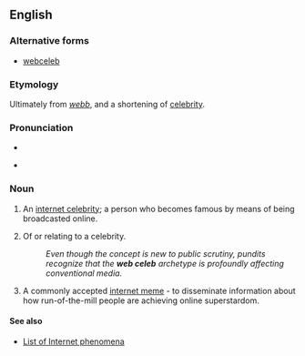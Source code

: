 ==English==

===Alternative forms===
* [[webceleb]]

===Etymology===
Ultimately from {{etyl|ang|en}} ''[[webb]]'', and a shortening of [[celebrity]].

===Pronunciation===
* {{IPA|/wɛb/|lang=en}}

* {{IPA|/sɐˈlɛb/|lang=en}}

===Noun===
{{en-noun|head=[[web]] [[celeb]]}}

# {{context|colloquial|lang=en}} An [[w:internet celebrity|internet celebrity]]; a person who becomes famous by means of being broadcasted online.
# {{context|colloquial|attributively|lang=en}} Of or relating to a celebrity.
#: ''Even though the concept is new to public scrutiny, pundits recognize that the '''web celeb''' archetype is profoundly affecting conventional media.''
# {{context|figuratively|Internet|slang|lang=en}} A commonly accepted [[w:internet meme|internet meme]] - to disseminate information about how run-of-the-mill people are achieving online superstardom.

====See also====
* [[w:List of Internet phenomena|List of Internet phenomena]]